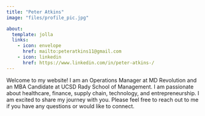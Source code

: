 ```yaml
---
title: "Peter Atkins"
image: "files/profile_pic.jpg"

about:
  template: jolla
  links:
    - icon: envelope
      href: mailto:peteratkins11@gmail.com
    - icon: linkedin
      href: https://www.linkedin.com/in/peter-atkins-/
---
```


Welcome to my website!
I am an Operations Manager at MD Revolution and an MBA Candidate at UCSD Rady School of Management. I am passionate about healthcare, finance, supply chain, technology, and entrepreneurship. I am excited to share my journey with you. Please feel free to reach out to me if you have any questions or would like to connect.